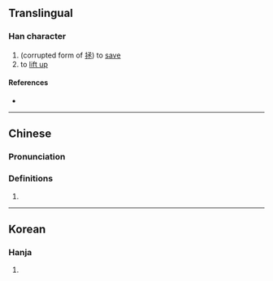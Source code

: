 {{character info}}
==Translingual==

===Han character===
{{Han char|rn=9|rad=人|as=04|sn=6|four=|canj=OHT|ids=⿰[[亻]][[升]]}}

# (corrupted form of [[拯]]) to [[save]]
# to [[lift up]]

====References====
* {{Han ref|kx=0096.110|hdz=10123.010|uh=343C|ud=13372}}

----

==Chinese==
{{zh-forms}}

===Pronunciation===
{{zh-pron
|m=chèng,zhěng
|c=cing2
|mc=
|oc=
|ma=
|cat=v
}}

===Definitions===
{{zh-hanzi}}

# {{zh-alt-form|抍}}

----

==Korean==

===Hanja===
{{ko-hanja|hangeul=승|rv=seung|mr=sŭng|y=sung}}

# {{rfdef|ko|sort=人04}}